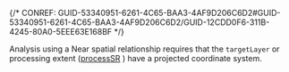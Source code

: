 

{/* CONREF: GUID-53340951-6261-4C65-BAA3-4AF9D206C6D2#GUID-53340951-6261-4C65-BAA3-4AF9D206C6D2/GUID-12CDD0F6-311B-4245-80A0-5EEE63E168BF  */}

Analysis using a Near spatial relationship requires that the `targetLayer`  or processing extent ([processSR](/process-spatial-reference) ) have a projected coordinate system. 
